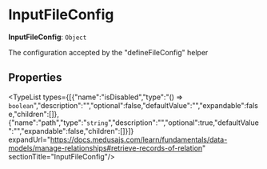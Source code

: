 
# InputFileConfig

 **InputFileConfig**: `Object`

The configuration accepted by the "defineFileConfig" helper

## Properties

<TypeList types={[{"name":"isDisabled","type":"() => `boolean`","description":"","optional":false,"defaultValue":"","expandable":false,"children":[]},{"name":"path","type":"`string`","description":"","optional":true,"defaultValue":"","expandable":false,"children":[]}]} expandUrl="https://docs.medusajs.com/learn/fundamentals/data-models/manage-relationships#retrieve-records-of-relation" sectionTitle="InputFileConfig"/>
